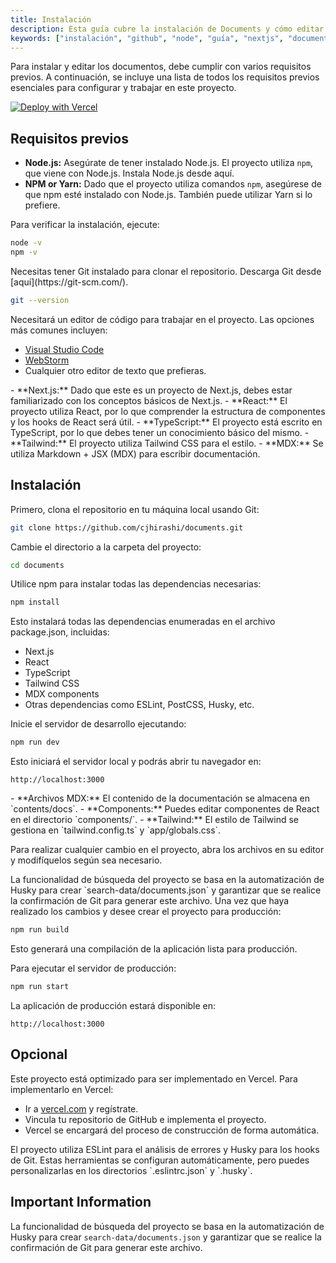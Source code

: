 ```yaml
---
title: Instalación
description: Esta guía cubre la instalación de Documents y cómo editar su nuevo proyecto.
keywords: ["instalación", "github", "node", "guía", "nextjs", "documents"]
---
```


Para instalar y editar los documentos, debe cumplir con varios requisitos previos. A continuación, se incluye una lista de todos los requisitos previos esenciales para configurar y trabajar en este proyecto.

[![Deploy with Vercel](https://vercel.com/button)](https://vercel.com/new/clone?repository-url=https%3A%2F%2Fgithub.com%2Frubixvi%2Frubix-documents&project-name=my-documents&repository-name=my-documents&demo-title=Documents&demo-description=This%20Document%20Starter%20Kit%20is%20developed%20with%20Next.js%2C%20Tailwind%20CSS%20and%20TypeScript.%20It%20serves%20as%20a%20flexible%20and%20scalable%20foundation%20for%20building%20documentation%20websites%20or%20content-driven%20projects.&demo-url=https%3A%2F%2Frubix-documents.vercel.app%2F&demo-image=https%3A%2F%2Fgithub.com%2Frubixvi%2Frubix-documents%2Fblob%2Fmain%2Fpublic%2Fscreens%2Fscreen-1.png)

## Requisitos previos

<Step>
<StepItem title="Requisitos del sistema">

- **Node.js:** Asegúrate de tener instalado Node.js. El proyecto utiliza `npm`, que viene con Node.js. Instala Node.js desde aquí.
- **NPM or Yarn:** Dado que el proyecto utiliza comandos `npm`, asegúrese de que npm esté instalado con Node.js. También puede utilizar Yarn si lo prefiere.

Para verificar la instalación, ejecute:

```bash
node -v
npm -v
```

</StepItem>
<StepItem title="Git">
Necesitas tener Git instalado para clonar el repositorio. Descarga Git desde [aquí](https://git-scm.com/).

```bash
git --version
```

</StepItem>
<StepItem title="Editor de código">
Necesitará un editor de código para trabajar en el proyecto. Las opciones más comunes incluyen:

- [Visual Studio Code](https://code.visualstudio.com/)
- [WebStorm](https://www.jetbrains.com/webstorm/)
- Cualquier otro editor de texto que prefieras.

</StepItem>
<StepItem title="Conocimiento requerido">
- **Next.js:** Dado que este es un proyecto de Next.js, debes estar familiarizado con los conceptos básicos de Next.js.
- **React:** El proyecto utiliza React, por lo que comprender la estructura de componentes y los hooks de React será útil.
- **TypeScript:** El proyecto está escrito en TypeScript, por lo que debes tener un conocimiento básico del mismo.
- **Tailwind:** El proyecto utiliza Tailwind CSS para el estilo.
- **MDX:** Se utiliza Markdown + JSX (MDX) para escribir documentación.

</StepItem>
</Step>

## Instalación

<Step>
<StepItem title="Clonar el repositorio">
Primero, clona el repositorio en tu máquina local usando Git:

```bash
git clone https://github.com/cjhirashi/documents.git
```

Cambie el directorio a la carpeta del proyecto:

```bash
cd documents
```

</StepItem>
<StepItem title="Instalar dependencias">
Utilice npm para instalar todas las dependencias necesarias:

```bash
npm install
```

Esto instalará todas las dependencias enumeradas en el archivo package.json, incluidas:

- Next.js
- React
- TypeScript
- Tailwind CSS
- MDX components
- Otras dependencias como ESLint, PostCSS, Husky, etc.

</StepItem>

<StepItem title="Ejecutando el servidor de desarrollo">
Inicie el servidor de desarrollo ejecutando:

```bash
npm run dev
```

Esto iniciará el servidor local y podrás abrir tu navegador en:

```arduino
http://localhost:3000
```

</StepItem>

<StepItem title="Editando el proyecto">
  - **Archivos MDX:** El contenido de la documentación se almacena en `contents/docs`.
  - **Components:** Puedes editar componentes de React en el directorio `components/`.
  - **Tailwind:** El estilo de Tailwind se gestiona en `tailwind.config.ts` y `app/globals.css`.

Para realizar cualquier cambio en el proyecto, abra los archivos en su editor y modifíquelos según sea necesario.

<Note title="Requerido" type="danger">
  La funcionalidad de búsqueda del proyecto se basa en la automatización de Husky para crear
`search-data/documents.json` y garantizar que se realice la confirmación de Git para generar este archivo.
</Note>

</StepItem>
<StepItem title="Contrucción en producción">
Una vez que haya realizado los cambios y desee crear el proyecto para producción:

```bash
npm run build
```

Esto generará una compilación de la aplicación lista para producción.

</StepItem>
<StepItem title="Ejecución del servidor de producción">
Para ejecutar el servidor de producción:

```bash
npm run start
```

La aplicación de producción estará disponible en:

```arduino
http://localhost:3000
```

</StepItem>
</Step>

## Opcional

<Step>
<StepItem title="Implementación en Vercel">
Este proyecto está optimizado para ser implementado en Vercel. Para implementarlo en Vercel:

- Ir a [vercel.com](https://vercel.com/) y regístrate.
- Vincula tu repositorio de GitHub e implementa el proyecto.
- Vercel se encargará del proceso de construcción de forma automática.
</StepItem>
<StepItem title="Hooks de Pre-commit y Linting">
El proyecto utiliza ESLint para el análisis de errores y Husky para los hooks de Git. Estas herramientas se configuran automáticamente, pero puedes personalizarlas en los directorios `.eslintrc.json` y `.husky`.
</StepItem>
</Step>

## Important Information

La funcionalidad de búsqueda del proyecto se basa en la automatización de Husky para crear `search-data/documents.json` y garantizar que se realice la confirmación de Git para generar este archivo.
